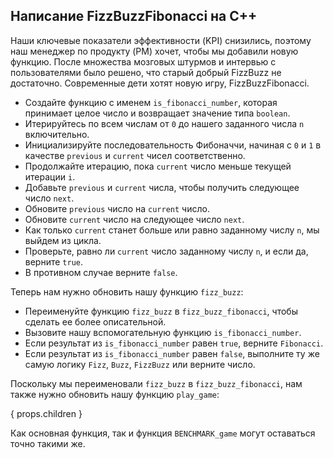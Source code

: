 
## Написание FizzBuzzFibonacci на C++

Наши ключевые показатели эффективности (KPI) снизились, поэтому наш менеджер по продукту (PM) хочет, чтобы мы добавили новую функцию. После множества мозговых штурмов и интервью с пользователями было решено, что старый добрый FizzBuzz не достаточно. Современные дети хотят новую игру, FizzBuzzFibonacci.

<FizzBuzzFibonacciRules />

<IsFibonacciNumberCode />

- Создайте функцию с именем `is_fibonacci_number`, которая принимает целое число и возвращает значение типа `boolean`.
- Итерируйтесь по всем числам от `0` до нашего заданного числа `n` включительно.
- Инициализируйте последовательность Фибоначчи, начиная с `0` и `1` в качестве `previous` и `current` чисел соответственно.
- Продолжайте итерацию, пока `current` число меньше текущей итерации `i`.
- Добавьте `previous` и `current` числа, чтобы получить следующее число `next`.
- Обновите `previous` число на `current` число.
- Обновите `current` число на следующее число `next`.
- Как только `current` станет больше или равно заданному числу `n`, мы выйдем из цикла.
- Проверьте, равно ли `current` число заданному числу `n`, и если да, верните `true`.
- В противном случае верните `false`.

Теперь нам нужно обновить нашу функцию `fizz_buzz`:

<FizzBuzzFibonacciCode />

- Переименуйте функцию `fizz_buzz` в `fizz_buzz_fibonacci`, чтобы сделать ее более описательной.
- Вызовите нашу вспомогательную функцию `is_fibonacci_number`.
- Если результат из `is_fibonacci_number` равен `true`, верните `Fibonacci`.
- Если результат из `is_fibonacci_number` равен `false`, выполните ту же самую логику `Fizz`, `Buzz`, `FizzBuzz` или верните число.

Поскольку мы переименовали `fizz_buzz` в `fizz_buzz_fibonacci`, нам также нужно обновить нашу функцию `play_game`:

{ props.children }

Как основная функция, так и функция `BENCHMARK_game` могут оставаться точно такими же.